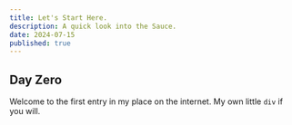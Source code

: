 ```yaml
---
title: Let's Start Here.
description: A quick look into the Sauce.
date: 2024-07-15
published: true
---
```


## Day Zero

Welcome to the first entry in my place on the internet. My own little `div` if you will.
